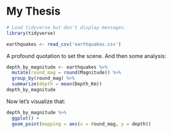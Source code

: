 # My Thesis {-}

```r
# Load tidyverse but don't display messages.
library(tidyverse)
```

```r
earthquakes <- read_csv('earthquakes.csv')
```

A profound quotation to set the scene.
And then some analysis:

```r
depth_by_magnitude <- earthquakes %>%
  mutate(round_mag = round(Magnitude)) %>%
  group_by(round_mag) %>%
  summarize(depth = mean(Depth_Km))
depth_by_magnitude
```

Now let's visualize that:

```r
depth_by_magnitude %>%
  ggplot() +
  geom_point(mapping = aes(x = round_mag, y = depth))
```
